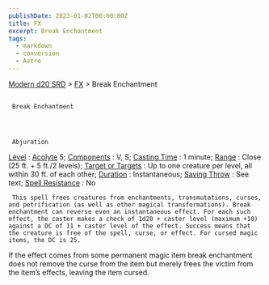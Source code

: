 ```yaml
---
publishDate: 2023-01-02T00:00:00Z
title: FX
excerpt: Break Enchantment
tags:
  - markdown
  - conversion
  - Astro
---
```


[Modern d20 SRD](/#modernD20) > [FX](modern-d20-srd-fx-index) > Break Enchantment

##

     Break Enchantment




     Abjuration

[Level](modern-d20-srd-fx-level)
:
[Acolyte](modern-d20-srd-classes-advanced-acolyte)
5;
[Components](modern-d20-srd-fx-components)
: V, S;
[Casting Time](modern-d20-srd-fx-casting-time)
: 1 minute;
[Range](modern-d20-srd-fx-range)
: Close (25 ft. + 5 ft./2 levels);
[Target or Targets](modern-d20-srd-fx-target)
: Up to one creature per level, all within 30 ft. of each other;
[Duration](modern-d20-srd-fx-duration)
: Instantaneous;
[Saving Throw](modern-d20-srd-basics-saving-throws)
: See text;
[Spell Resistance](modern-d20-srd-special-abilities-spell-resistance)
: No

     This spell frees creatures from enchantments, transmutations, curses, and petrification (as well as other magical transformations). Break enchantment can reverse even an instantaneous effect. For each such effect, the caster makes a check of 1d20 + caster level (maximum +10) against a DC of 11 + caster level of the effect. Success means that the creature is free of the spell, curse, or effect. For cursed magic items, the DC is 25.

If the effect comes from some permanent magic item break enchantment does not remove the curse from the item but merely frees the victim from the item’s effects, leaving the item cursed.
